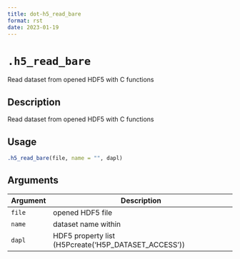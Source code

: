 ```yaml
--- 
title: dot-h5_read_bare 
format: rst 
date: 2023-01-19 
--- 
```

# `.h5_read_bare`

Read dataset from opened HDF5 with C functions


## Description

Read dataset from opened HDF5 with C functions


## Usage

```r
.h5_read_bare(file, name = "", dapl)
```


## Arguments

Argument      |Description
------------- |----------------
`file`     |     opened HDF5 file
`name`     |     dataset name within
`dapl`     |     HDF5 property list (H5Pcreate('H5P_DATASET_ACCESS'))



